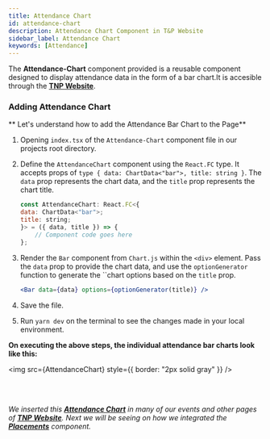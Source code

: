 ```yaml
---
title: Attendance Chart
id: attendance-chart
description: Attendance Chart Component in T&P Website
sidebar_label: Attendance Chart
keywords: [Attendance]
---
```


The **Attendance-Chart** component provided is a reusable component designed to display attendance data in the form of a bar chart.It is accesible through the [**TNP Website**](https://tnp.tcetmumbai.in/).

### Adding Attendance Chart 

** Let's understand how to add the Attendance Bar Chart to the Page**

1. Opening `index.tsx` of the `Attendance-Chart` component file in our projects root directory.

2. Define the `AttendanceChart` component using the `React.FC` type. It accepts props of `type { data: ChartData<"bar">, title: string }`. The `data` prop represents the chart data, and the `title` prop represents the chart title.

    ```jsx title="index.tsx" {2-3} showLineNumbers
    const AttendanceChart: React.FC<{
    data: ChartData<"bar">;
    title: string;
    }> = ({ data, title }) => {
        // Component code goes here
    };
    ```

3. Render the `Bar` component from `Chart.js` within the `<div>` element. Pass the `data` prop to provide the chart data, and use the `optionGenerator` function to generate the ``chart options based on the `title` prop.

    ```jsx title="index.tsx" {50} showLineNumbers
    <Bar data={data} options={optionGenerator(title)} />
    ```

4. Save the file. 

5. Run `yarn dev` on the terminal to see the changes made in your local environment. 


**On executing the above steps, the individual attendance bar charts look like this:**


<img src={AttendanceChart} style={{ border: "2px solid gray" }} />

<br />
<br />

_We inserted this **[Attendance Chart](attendance-chart)** in many of our events and other pages of **[TNP Website](https://tnp.tcetmumbai.in)**. Next we will be seeing on how we integrated the **[Placements](placement)** component._ 